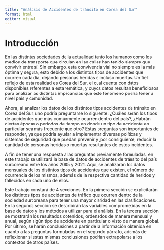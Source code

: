 ```yaml
---
title: "Análisis de Accidentes de tránsito en Corea del Sur"
format: html
editor: visual
---
```


# Introducción

En las distintas sociedades de la actualidad tanto los humanos como los medios de transporte que circulan en las calles han tenido siempre que convivir entre sí. Sin embargo, esta convivencia vial no siempre es la más óptima y segura, esto debido a los distintos tipos de accidentes que ocurren cada día, dejando personas heridas e incluso muertas. Un fiel reflejo de esta realidad es Corea del Sur, el cual cuenta con datos disponibles referentes a esta temática, y cuyos datos resultan beneficiosos para analizar las distintas implicancias que este fenómeno podría tener a nivel país y comunidad.

Ahora, al analizar los datos de los distintos tipos accidentes de tránsito en Corea del Sur, uno podría preguntarse lo siguiente: ¿Cuáles serán los tipos de accidentes que más comúnmente ocurren dentro del país?, ¿Habrán ciertas épocas o períodos de tiempo en donde un tipo de accidente en particular sea más frecuente que otro? Estas preguntas son importantes de responder, ya que podría ayudar a implementar diversas políticas y sistemas de seguridad que puedan prevenir y ,por consiguiente, reducir la cantidad de personas heridas o muertas resultantes de estos incidentes.

A fin de tener una respuesta a las preguntas previamente formuladas, en este trabajo se utilizará la base de datos de accidentes de tránsito del país surcoreano entre los años 2005 y 2021. Aquí, se analizarán los datos mensuales de los distintos tipos de accidentes que existen, el número de ocurrencia de los mismos, además de la respectiva cantidad de heridos y fallecidos en cada uno de ellos.

Este trabajo constará de 4 secciones. En la primera sección se explicitarán los distintos tipos de accidentes de tráfico que ocurren dentro de la sociedad surcoreana para tener una mayor claridad en las clasificaciones. En la segunda sección se describirán las variables comprometidas en la base de datos y los métodos a utilizar para el análisis. En la tercera sección se mostrarán los resultados obtenidos, ordenados de manera mensual y anual, según algún tipo de accidente en particular o visto de manera global. Por último, se harán conclusiones a partir de la información obtenida en cuanto a las preguntas formuladas en el segundo párrafo, además de reflexionar si estas mismas conclusiones podrían extrapolarse a los contextos de otros países.
